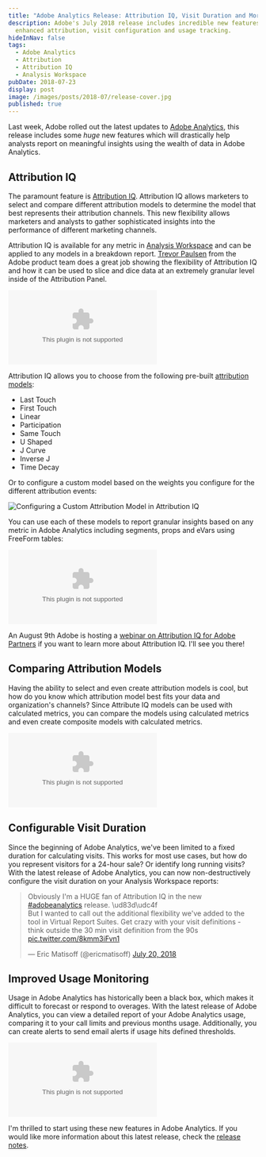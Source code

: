 ```yaml
---
title: "Adobe Analytics Release: Attribution IQ, Visit Duration and More!"
description: Adobe's July 2018 release includes incredible new features for
  enhanced attribution, visit configuration and usage tracking.
hideInNav: false
tags:
  - Adobe Analytics
  - Attribution
  - Attribution IQ
  - Analysis Workspace
pubDate: 2018-07-23
display: post
image: /images/posts/2018-07/release-cover.jpg
published: true
---
```



Last week, Adobe rolled out the latest updates to [Adobe Analytics](https://marketing.adobe.com/resources/help/en%5FUS/whatsnew/#analytics), this release includes some _huge_ new features which will drastically help analysts report on meaningful insights using the wealth of data in Adobe Analytics. 

## Attribution IQ  

The paramount feature is [Attribution IQ](https://marketing.adobe.com/resources/help/en%5FUS/analytics/analysis-workspace/attribution.html). Attribution IQ allows marketers to select and compare different attribution models to determine the model that best represents their attribution channels. This new flexibility allows marketers and analysts to gather sophisticated insights into the performance of different marketing channels.

Attribution IQ is available for any metric in [Analysis Workspace](https://marketing.adobe.com/resources/help/en%5FUS/analytics/analysis-workspace/) and can be applied to any models in a breakdown report. [Trevor Paulsen](https://twitter.com/TrevorHPaulsen/) from the Adobe product team does a great job showing the flexibility of Attribution IQ and how it can be used to slice and dice data at an extremely granular level inside of the Attribution Panel.  

<Embed media="https://www.youtube.com/embed/Yu0hy2klzA0" type="embed" />

Attribution IQ allows you to choose from the following pre-built [attribution models](https://marketing.adobe.com/resources/help/en%5FUS/analytics/analysis-workspace/attribution.html#concept%5F5BDCF631FCC841FF920FE07F1B0D08A2%5F%5Fsection%5F4B9E7F83AE0B451A992397E55C3F5871):

* Last Touch
* First Touch
* Linear
* Participation
* Same Touch
* U Shaped
* J Curve
* Inverse J
* Time Decay

Or to configure a custom model based on the weights you configure for the different attribution events:   

![Configuring a Custom Attribution Model in Attribution IQ](/images/posts/2018-07/custom-attribution-model.jpg)

You can use each of these models to report granular insights based on any metric in Adobe Analytics including segments, props and eVars using FreeForm tables:

<Embed media="https://www.youtube.com/embed/aYbGcQvAN1E" type="embed" />

An August 9th Adobe is hosting a [webinar on Attribution IQ for Adobe Partners](https://analytics180808.solutionpartners.adobeevents.com/) if you want to learn more about Attribution IQ. I'll see you there!

## Comparing Attribution Models

Having the ability to select and even create attribution models is cool, but how do you know which attribution model best fits your data and organization's channels? Since Attribute IQ models can be used with calculated metrics, you can compare the models using calculated metrics and even create composite models with calculated metrics.

<Embed media="https://www.youtube.com/embed/XlmV5gfk1h8" type="embed" />

## Configurable Visit Duration

Since the beginning of Adobe Analytics, we've been limited to a fixed duration for calculating visits. This works for most use cases, but how do you represent visitors for a 24-hour sale? Or identify long running visits? With the latest release of Adobe Analytics, you can now non-destructively configure the visit duration on your Analysis Workspace reports:

> Obviously I'm a HUGE fan of Attribution IQ in the new [#adobeanalytics](https://twitter.com/hashtag/adobeanalytics?src=hash&ref%5Fsrc=twsrc%5Etfw) release. \\ud83d\\udc4f   
> But I wanted to call out the additional flexibility we've added to the tool in Virtual Report Suites. Get crazy with your visit definitions - think outside the 30 min visit definition from the 90s [pic.twitter.com/8kmm3iFvn1](https://t.co/8kmm3iFvn1)
> 
> — Eric Matisoff (@ericmatisoff) [July 20, 2018](https://twitter.com/ericmatisoff/status/1020330547145568263?ref%5Fsrc=twsrc%5Etfw)

## Improved Usage Monitoring

Usage in Adobe Analytics has historically been a black box, which makes it difficult to forecast or respond to overages. With the latest release of Adobe Analytics, you can view a detailed report of your Adobe Analytics usage, comparing it to your call limits and previous months usage. Additionally, you can create alerts to send email alerts if usage hits defined thresholds.

<Embed media="https://www.youtube.com/embed/mGX8RMptDzY" type="embed" />

I'm thrilled to start using these new features in Adobe Analytics. If you would like more information about this latest release, check the [release notes](https://marketing.adobe.com/resources/help/en%5FUS/whatsnew/#analytics).  
